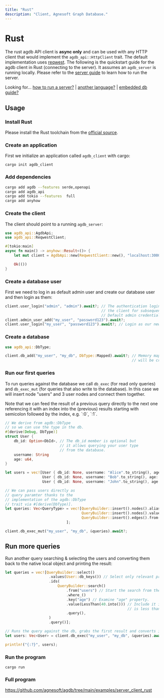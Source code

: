 ```yaml
---
title: "Rust"
description: "Client, Agnesoft Graph Database."
---
```



# Rust

The rust agdb API client is **async only** and can be used with any HTTP client that would implement the `agdb_api::HttpClient` trait. The default implementation uses [reqwest](https://crates.io/crates/reqwest). The following is the quickstart guide for the agdb client in Rust (connecting to the server). It assumes an `agdb_server` is running locally. Please refer to the [server guide](/docs/guides/how-to-run-server) to learn how to run the server.

Looking for... [how to run a server?](/docs/guides/how-to-run-server) | [another language?](/api-docs/openapi) | [embedded db guide?](/docs/guides/quickstart)

## Usage

<Steps>

### Install Rust

Please install the Rust toolchain from the [official source](https://www.rust-lang.org/tools/install).

### Create an application

First we initialize an application called `agdb_client` with cargo:

```
cargo init agdb_client
```

### Add dependencies

```bash
cargo add agdb --features serde,openapi
cargo add agdb_api
cargo add tokio --features  full
cargo add anyhow
```

### Create the client

The client should point to a running `agdb_server`:

```rs
use agdb_api::AgdbApi;
use agdb_api::ReqwestClient;

#[tokio:main]
async fn main() -> anyhow::Result<()> {
    let mut client = AgdbApi::new(ReqwestClient::new(), "localhost:3000");

    Ok(())
}
```

### Create a database user

First we need to log in as default admin user and create our database user and then login as them:

```rs
client.user_login("admin", "admin").await?; // The authentication login is stored in
                                            // the client for subsequent API calls.
                                            // Default admin credentials are "admin/admin".
client.admin_user_add("my_user", "password123").await?;
client.user_login("my_user", "password123").await?; // Login as our newly created user.
```

### Create a database

```rs
use agdb_api::DbType;

client.db_add("my_user", "my_db", DbType::Mapped).await?; // Memory mapped database called "my_db"
                                                          // will be created under our "my_user".
```

### Run our first queries

To run queries against the database we call `db_exec` (for read only queries) and `db_exec_mut` (for queries that also write to the database). In this case we will insert node "users" and 3 user nodes and connect them together.

<Callout>
    Note that we can feed the result of a previous query directly to the next
    one referencing it with an index into the (previous) results starting with
    semicolon followed by the index, e.g. `:0`, `:1`.
</Callout>

```rs
// We derive from agdb::DbType
// so we can use the type in the db.
#[derive(Debug, DbType)]
struct User {
    db_id: Option<DbId>, // The db_id member is optional but
                         // it allows querying your user type
                         // from the database.
    username: String
    age: u64,
}

let users = vec![User { db_id: None, username: "Alice".to_string(), age: 40 },
                 User { db_id: None, username: "Bob".to_string(), age: 30 },
                 User { db_id: None, username: "John".to_string(), age: 20 }];

// We can pass users directly as
// query paramter thanks to the
// implementation of the agdb::DbType
// trait via #[derive(DbType)].
let queries: Vec<QueryType> = vec![QueryBuilder::insert().nodes().aliases("users").query().into(),
                                   QueryBuilder::insert().nodes().values(&users).query().into(),
                                   QueryBuilder::insert().edges().from("users").to(":1").query().into(),
                            ];

client.db_exec_mut("my_user", "my_db", &queries).await?;
```

## Run more queries

Run another query searching & selecting the users and converting them back to the native local object and printing the result:

```rs
let queries = vec![QueryBuilder::select()
                    .values(User::db_keys()) // Select only relevant properties for the User struct.
                    .ids(
                        QueryBuilder::search()
                            .from("users") // Start the search from the "users" node.
                            .where_()
                            .key("age") // Examine "age" property.
                            .value(LessThan(40.into())) // Include it in the search result if the value
                                                        // is less than 40.
                            .query(),
                    )
                    .query()];

// Runs the query against the db, grabs the first result and converts it to the collection of users.
let users: Vec<User> = client.db_exec("my_user", "my_db", &queries).await?[0].try_into()?;

println!("{:?}", users);
```

### Run the program

```
cargo run
```

### Full program

https://github.com/agnesoft/agdb/tree/main/examples/server_client_rust

</Steps>
